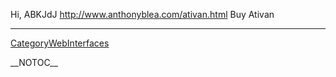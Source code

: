Hi, ABKJdJ http://www.anthonyblea.com/ativan.html Buy Ativan
----
[[CategoryWebInterfaces]]

__NOTOC__